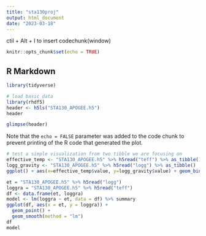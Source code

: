 ---
title: "sta130proj"
output: html_document
date: "2023-03-18"
---
ctil + Alt + I to insert codechunk(window)

```{r setup, include=FALSE}
knitr::opts_chunk$set(echo = TRUE)
```

## R Markdown


```{r cars}
library(tidyverse)
```

```{r}
# load basic data
library(rhdf5)
header <- h5ls("STA130_APOGEE.h5")
header
```

```{r}
glimpse(header)
```

Note that the `echo = FALSE` parameter was added to the code chunk to prevent printing of the R code that generated the plot.


```{r}
# test a simple visualization from two tibble we are focusing on
effective_temp <- "STA130_APOGEE.h5" %>% h5read("teff") %>% as_tibble()
logg_gravity <- "STA130_APOGEE.h5" %>% h5read("logg") %>% as_tibble()
ggplot() + aes(x=effective_temp$value, y=logg_gravity$value) + geom_bin_2d(bins=200)
```

```{r}
et = "STA130_APOGEE.h5" %>% h5read("logg")
loggra = "STA130_APOGEE.h5" %>% h5read("teff")
df <- data.frame(et, loggra)
model <- lm(loggra ~ et, data = df) %>% summary
ggplot(df, aes(x = et, y = loggra)) +
  geom_point() +
  geom_smooth(method = "lm")
df
model
```

